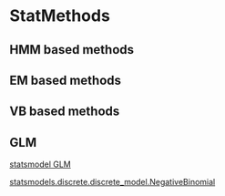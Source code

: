 # StatMethods

## HMM based methods



## EM based methods



## VB based methods


## GLM

[statsmodel GLM](https://www.statsmodels.org/stable/glm.html#links)

[statsmodels.discrete.discrete_model.NegativeBinomial](https://www.statsmodels.org/stable/generated/statsmodels.discrete.discrete_model.NegativeBinomial.html)


